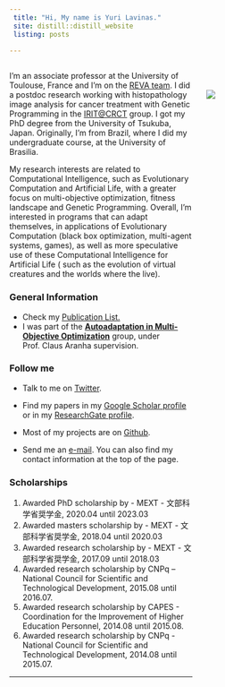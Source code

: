 ```yaml
---
 title: "Hi, My name is Yuri Lavinas."
 site: distill::distill_website
 listing: posts
 
---
```


<div style="width: 65%; float: left;">

I'm an associate professor at the University of Toulouse, France and I'm on the [REVA team](https://www.irit.fr/en/departement/dep-hpc-simulation-optimization/reva-team/). I did a postdoc research working with histopathology image analysis for cancer treatment with Genetic Programming in the [IRIT@CRCT](https://www.crct-inserm.fr/iritcrct/) group. I got my PhD degree from the University of Tsukuba, Japan. Originally, I'm from Brazil, where I did my undergraduate course, at the University of Brasilia. 

My research interests are related to Computational Intelligence, such as Evolutionary Computation and Artificial Life, with a greater focus on multi-objective optimization, fitness landscape and  Genetic Programming. Overall, I'm interested in programs that can adapt themselves, in applications of Evolutionary Computation (black box optimization, multi-agent systems, games), as well as more speculative use of these Computational Intelligence for Artificial Life ( such as the evolution of virtual creatures and the worlds where the live).




### General Information
- Check my [Publication List.](https://yurilavinas.github.io/publications.html)
- I was part of the [**Autoadaptation in Multi-Objective Optimization**](http://conclave.cs.tsukuba.ac.jp/research/autoadapt/) group, under Prof. Claus Aranha supervision.

### Follow me

- Talk to me on [Twitter](https://twitter.com/yurilavinas).

- Find my papers in my [Google Scholar profile](https://scholar.google.com/citations?user=-hdeQYcAAAAJ&hl=en&oi=ao) or in my [ResearchGate profile](https://www.researchgate.net/profile/Yuri_Lavinas).

- Most of my projects are on [Github](https://github.com/yurilavinas).

- Send me an [e-mail](mailto:lavinas.yuri.xp@alumni.tsukuba.ac.jp). You can also find my contact information at the top of the page.

### Scholarships 

  1. Awarded PhD scholarship by
    - MEXT - 文部科学省奨学金, 2020.04 until 2023.03
  2. Awarded masters scholarship by
    - MEXT - 文部科学省奨学金, 2018.04 until 2020.03
  3. Awarded research scholarship by
    - MEXT - 文部科学省奨学金, 2017.09 until 2018.03
  4. Awarded research scholarship by CNPq – National Council for Scientific and Technological Development, 2015.08 until 2016.07.
  5. Awarded research scholarship by CAPES - Coordination for the Improvement of Higher Education Personnel, 2014.08 until 2015.08.
  6. Awarded research scholarship by CNPq - National Council for Scientific and Technological Development, 2014.08 until 2015.07.
    
------
</div>




<div style="width: 30%; float: right;">

<br/>
<br/>
![](imgs/me.jpeg)

</div>
